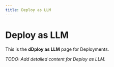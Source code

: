 ```yaml
---
title: Deploy as LLM
---
```


# Deploy as LLM

This is the **dDploy as LLM** page for Deployments.

_TODO: Add detailed content for Deploy as LLM._
